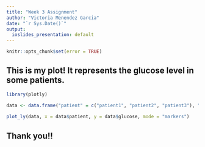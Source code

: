 ---
title: "Week 3 Assignment"
author: "Victoria Menendez Garcia"
date: "`r Sys.Date()`"
output:
  ioslides_presentation: default
---

```{r, echo=FALSE}
knitr::opts_chunk$set(error = TRUE)
```

## This is my plot! It represents the glucose level in some patients.

```{r echo=FALSE, message=FALSE, warning=FALSE}
library(plotly)

data <- data.frame("patient" = c("patient1", "patient2", "patient3"), "glucose" = c(300, 200, 350))
  
plot_ly(data, x = data$patient, y = data$glucose, mode = "markers")
```

## Thank you!!

